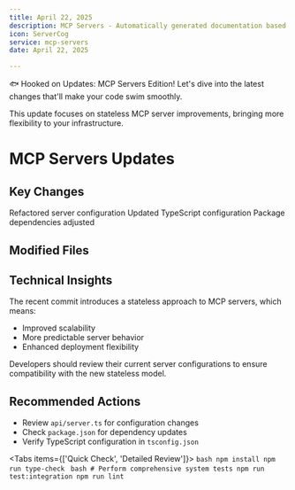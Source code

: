 ```yaml
---
title: April 22, 2025
description: MCP Servers - Automatically generated documentation based on Git activity.
icon: ServerCog
service: mcp-servers
date: April 22, 2025

---
```


🐟 Hooked on Updates: MCP Servers Edition! Let's dive into the latest changes that'll make your code swim smoothly. 

<Callout type="info">
  This update focuses on stateless MCP server improvements, bringing more flexibility to your infrastructure.
</Callout>

# MCP Servers Updates

## Key Changes

<Steps>
  <Step>Refactored server configuration</Step>
  <Step>Updated TypeScript configuration</Step>
  <Step>Package dependencies adjusted</Step>
</Steps>

## Modified Files

<Files>
  <File name="api/server.ts" />
  <File name="package.json" />
  <File name="tsconfig.json" />
</Files>

## Technical Insights

The recent commit introduces a stateless approach to MCP servers, which means:
- Improved scalability
- More predictable server behavior
- Enhanced deployment flexibility

<Callout type="warn">
  Developers should review their current server configurations to ensure compatibility with the new stateless model.
</Callout>

## Recommended Actions

- Review `api/server.ts` for configuration changes
- Check `package.json` for dependency updates
- Verify TypeScript configuration in `tsconfig.json`

<Tabs items={['Quick Check', 'Detailed Review']}>
  <Tab value="Quick Check">
    ```bash
    npm install
    npm run type-check
    ```
  </Tab>
  <Tab value="Detailed Review">
    ```bash
    # Perform comprehensive system tests
    npm run test:integration
    npm run lint
    ```
  </Tab>
</Tabs>